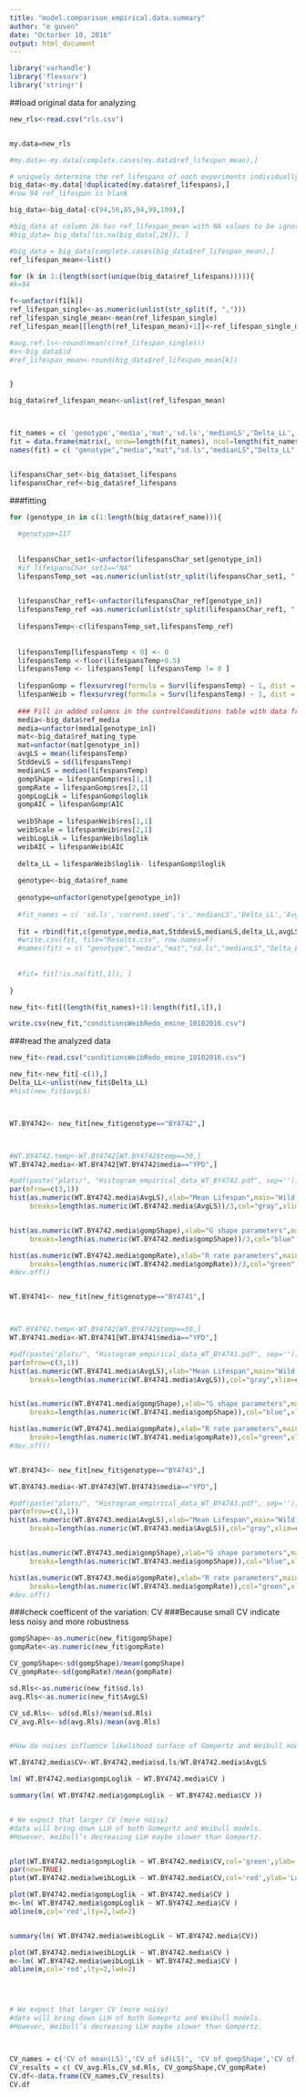 ```yaml
---
title: "model.comparison_empirical.data.summary"
author: "e guven"
date: "Octorber 10, 2016"
output: html_document
---
```

```r

library('varhandle')
library('flexsurv')
library('stringr')

```

##load original data for analyzing
```r
new_rls<-read.csv("rls.csv")


my.data=new_rls

#my.data<-my.data[complete.cases(my.data$ref_lifespan_mean),]

# uniquely determine the ref_lifespans of each experiments individually
big_data<-my.data[!duplicated(my.data$ref_lifespans),] 
#row 94 ref_lifespan is blank

big_data<-big_data[-c(94,56,85,94,99,109),]

#big_data at column 26 has ref_lifespan_mean with NA values to be ignored
#big_data= big_data[!is.na(big_data[,26]), ]

#big_data = big_data[complete.cases(big_data$ref_lifespan_mean),]
ref_lifespan_mean<-list()

```
```r

for (k in 1:(length(sort(unique(big_data$ref_lifespans))))){
#k=94

f<-unfactor(f1[k])
ref_lifespan_single<-as.numeric(unlist(str_split(f, ",")))
ref_lifespan_single_mean<-mean(ref_lifespan_single)
ref_lifespan_mean[[length(ref_lifespan_mean)+1]]<-ref_lifespan_single_mean

#avg.ref.ls<-round(mean(c(ref_lifespan_single)))
#x<-big_data$id
#ref_lifespan_mean<-round(big_data$ref_lifespan_mean[k])


}

```
```r
big_data$ref_lifespan_mean<-unlist(ref_lifespan_mean)



fit_names = c( 'genotype','media','mat','sd.ls','medianLS','Delta_LL','AvgLS','gompLogLik','gompRate','gompShape','weibLogLik','weibScale','weibShape')
fit = data.frame(matrix(, nrow=length(fit_names), ncol=length(fit_names))) #set up a skeleton table
names(fit) = c( "genotype","media","mat","sd.ls","medianLS","Delta_LL","AvgLS","gompLoglik","gompRate","gompShape","weibLogLik","weibScale","weibShape")


lifespansChar_set<-big_data$set_lifespans
lifespansChar_ref<-big_data$ref_lifespans


```
###fitting

```r
for (genotype_in in c(1:length(big_data$ref_name))){
  
  #genotype=117
  
  
  lifespansChar_set1<-unfactor(lifespansChar_set[genotype_in])
  #if lifespansChar_set1=="NA"
  lifespansTemp_set =as.numeric(unlist(str_split(lifespansChar_set1, ",")))

 
  lifespansChar_ref1<-unfactor(lifespansChar_ref[genotype_in])
  lifespansTemp_ref =as.numeric(unlist(str_split(lifespansChar_ref1, ",")))
  
  lifespansTemp<-c(lifespansTemp_set,lifespansTemp_ref)             
                       
  
  lifespansTemp[lifespansTemp < 0] <- 0
  lifespansTemp <-floor(lifespansTemp+0.5)
  lifespansTemp <- lifespansTemp[ lifespansTemp != 0 ]
  
  lifespanGomp = flexsurvreg(formula = Surv(lifespansTemp) ~ 1, dist = 'gompertz') ### Use the flexsurvreg package to fit lifespan data to gompertz or weibull distribution
  lifespanWeib = flexsurvreg(formula = Surv(lifespansTemp) ~ 1, dist = 'weibull')  
  
  ### Fill in added columns in the controlConditions table with data from gompertz and weibull fitting. Columns are named according to respective variables
  media<-big_data$ref_media
  media=unfactor(media[genotype_in])
  mat<-big_data$ref_mating_type
  mat=unfactor(mat[genotype_in])
  avgLS = mean(lifespansTemp)
  StddevLS = sd(lifespansTemp)
  medianLS = median(lifespansTemp)
  gompShape = lifespanGomp$res[1,1]
  gompRate = lifespanGomp$res[2,1]
  gompLogLik = lifespanGomp$loglik
  gompAIC = lifespanGomp$AIC
  
  weibShape = lifespanWeib$res[1,1]
  weibScale = lifespanWeib$res[2,1]
  weibLogLik = lifespanWeib$loglik
  weibAIC = lifespanWeib$AIC   
  
  delta_LL = lifespanWeib$loglik- lifespanGomp$loglik
  
  genotype<-big_data$ref_name
  
  genotype=unfactor(genotype[genotype_in])
  
  #fit_names = c( 'sd.ls','current.seed','i','medianLS','Delta_LL','AvgLS','gompLogLik','gompRate','gompShape','weibLogLik','weibScale','weibShape')
  
  fit = rbind(fit,c(genotype,media,mat,StddevLS,medianLS,delta_LL,avgLS,gompLogLik,gompRate,gompShape,weibLogLik,weibScale,weibShape))
  #write.csv(fit, file="Results.csv", row.names=F)
  #names(fit) = c( "genotype","media","mat","sd.ls","medianLS","Delta_LL","AvgLS","gompLoglik","gompRate","gompShape","weibLogLik","weibScale","weibShape")
  
  
  #fit= fit[!is.na(fit[,1]), ]
  
}
```
```r

new_fit<-fit[(length(fit_names)+1):length(fit[,1]),]

write.csv(new_fit,"conditionsWeibRedo_emine_10102016.csv")

```

###read the analyzed data
```r
new_fit<-read.csv("conditionsWeibRedo_emine_10102016.csv")

new_fit<-new_fit[-c(1),]
Delta_LL<-unlist(new_fit$Delta_LL)
#hist(new_fit$avgLS)



WT.BY4742<- new_fit[new_fit$genotype=="BY4742",]



#WT.BY4742.temp<-WT.BY4742[WT.BY4742$temp==30,]
WT.BY4742.media<-WT.BY4742[WT.BY4742$media=="YPD",]

#pdf(paste("plots/", "Histogram_empirical_data_WT_BY4742.pdf", sep=''))
par(mfrow=c(3,1)) 
hist(as.numeric(WT.BY4742.media$AvgLS),xlab="Mean Lifespan",main="Wild type: BY4742",
     breaks=length(as.numeric(WT.BY4742.media$AvgLS))/3,col="gray",xlim=c(10,40),ylim=c(0,40))


hist(as.numeric(WT.BY4742.media$gompShape),xlab="G shape parameters",main="",
     breaks=length(as.numeric(WT.BY4742.media$gompShape))/3,col="blue",xlim=c(0,0.16),ylim=c(0,40))

hist(as.numeric(WT.BY4742.media$gompRate),xlab="R rate parameters",main="",
     breaks=length(as.numeric(WT.BY4742.media$gompRate))/3,col="green",xlim=c(0,0.07),ylim=c(0,40))
#dev.off()


WT.BY4741<- new_fit[new_fit$genotype=="BY4741",]



#WT.BY4742.temp<-WT.BY4742[WT.BY4742$temp==30,]
WT.BY4741.media<-WT.BY4741[WT.BY4741$media=="YPD",]

#pdf(paste("plots/", "Histogram_empirical_data_WT_BY4741.pdf", sep=''))
par(mfrow=c(3,1)) 
hist(as.numeric(WT.BY4741.media$AvgLS),xlab="Mean Lifespan",main="Wild type: BY4741",
     breaks=length(as.numeric(WT.BY4741.media$AvgLS)),col="gray",xlim=c(15,40),ylim=c(0,10))


hist(as.numeric(WT.BY4741.media$gompShape),xlab="G shape parameters",main="",
     breaks=length(as.numeric(WT.BY4741.media$gompShape)),col="blue",xlim=c(0.05,0.17),ylim=c(0,10))

hist(as.numeric(WT.BY4741.media$gompRate),xlab="R rate parameters",main="",
     breaks=length(as.numeric(WT.BY4741.media$gompRate)),col="green",xlim=c(0,0.02),ylim=c(0,10))
#dev.off()


WT.BY4743<- new_fit[new_fit$genotype=="BY4743",]

WT.BY4743.media<-WT.BY4743[WT.BY4743$media=="YPD",]

#pdf(paste("plots/", "Histogram_empirical_data_WT_BY4743.pdf", sep=''))
par(mfrow=c(3,1)) 
hist(as.numeric(WT.BY4743.media$AvgLS),xlab="Mean Lifespan",main="Wild type: BY4743",
     breaks=length(as.numeric(WT.BY4743.media$AvgLS)),col="gray",xlim=c(25,45),ylim=c(0,10))


hist(as.numeric(WT.BY4743.media$gompShape),xlab="G shape parameters",main="",
     breaks=length(as.numeric(WT.BY4743.media$gompShape)),col="blue",xlim=c(0.05,0.15),ylim=c(0,10))

hist(as.numeric(WT.BY4743.media$gompRate),xlab="R rate parameters",main="",
     breaks=length(as.numeric(WT.BY4743.media$gompRate)),col="green",xlim=c(0,0.005),ylim=c(0,10))
#dev.off()

```

###check coefficent of the variation: CV
###Because small CV indicate less noisy and more robustness
```r
gompShape<-as.numeric(new_fit$gompShape)
gompRate<-as.numeric(new_fit$gompRate)

CV_gompShape<-sd(gompShape)/mean(gompShape)
CV_gompRate<-sd(gompRate)/mean(gompRate)

sd.Rls<-as.numeric(new_fit$sd.ls)
avg.Rls<-as.numeric(new_fit$AvgLS)

CV_sd.Rls<- sd(sd.Rls)/mean(sd.Rls)
CV_avg.Rls<-sd(avg.Rls)/mean(avg.Rls)


#How do noises influence likelihood surface of Gompertz and Weibull model? 

WT.BY4742.media$CV<-WT.BY4742.media$sd.ls/WT.BY4742.media$AvgLS

lm( WT.BY4742.media$gompLoglik ~ WT.BY4742.media$CV )

summary(lm( WT.BY4742.media$gompLoglik ~ WT.BY4742.media$CV ))


# We expect that larger CV (more noisy) 
#data will bring down LLH of both Gomeprtz and Weibull models. 
#However, Weibull’s decreasing LLH maybe slower than Gompertz. 


plot(WT.BY4742.media$gompLoglik ~ WT.BY4742.media$CV,col='green',ylab='' )
par(new=TRUE)
plot(WT.BY4742.media$weibLogLik ~ WT.BY4742.media$CV,col='red',ylab='Loglik values')

plot(WT.BY4742.media$gompLoglik ~ WT.BY4742.media$CV )
m<-lm( WT.BY4742.media$gompLoglik ~ WT.BY4742.media$CV )
abline(m,col='red',lty=2,lwd=2)


summary(lm( WT.BY4742.media$weibLogLik ~ WT.BY4742.media$CV))

plot(WT.BY4742.media$weibLogLik ~ WT.BY4742.media$CV )
m<-lm( WT.BY4742.media$weibLogLik ~ WT.BY4742.media$CV )
abline(m,col='red',lty=2,lwd=2)




# We expect that larger CV (more noisy) 
#data will bring down LLH of both Gomeprtz and Weibull models. 
#However, Weibull’s decreasing LLH maybe slower than Gompertz. 



CV_names = c('CV of mean(LS)','CV of sd(LS)', 'CV of gompShape','CV of gompRate')
CV_results = c( CV_avg.Rls,CV_sd.Rls, CV_gompShape,CV_gompRate)
CV.df<-data.frame(CV_names,CV_results)
CV.df
```





